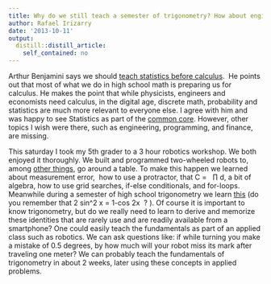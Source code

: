 ```yaml
---
title: Why do we still teach a semester of trigonometry? How about engineering instead?
author: Rafael Irizarry
date: '2013-10-11'
output:
  distill::distill_article:
    self_contained: no
---
```


Arthur Benjamini says we should [teach statistics before calculus](http://www.ted.com/talks/arthur_benjamin_s_formula_for_changing_math_education.html).  He points out that most of what we do in high school math is preparing us for calculus. He makes the point that while physicists, engineers and economists need calculus, in the digital age, discrete math, probability and statistics are much more relevant to everyone else. I agree with him and was happy to see Statistics as part of the [common core](http://www.corestandards.org/Math). However, other topics I wish were there, such as engineering, programming, and finance, are missing.

This saturday I took my 5th grader to a 3 hour robotics workshop. We both enjoyed it thoroughly. We built and programmed two-wheeled robots to, among [other things](http://www.youtube.com/watch?v=24sX9MtqQNA), go around a table. To make this happen we learned about measurement error,  how to use a protractor, that C =   ∏ d, a bit of algebra, how to use grid searches, if-else conditionals, and for-loops. Meanwhile during a semester of high school trigonometry we learn [this](http://www.sosmath.com/trig/Trig5/trig5/trig5.html) (do you remember that 2 sin^2 x = 1-cos 2x  ? ). Of course it is important to know trigonometry, but do we really need to learn to derive and memorize these identities that are rarely use and are readily available from a smartphone? One could easily teach the fundamentals as part of an applied class such as robotics. We can ask questions like: if while turning you make a mistake of 0.5 degrees, by how much will your robot miss its mark after traveling one meter? We can probably teach the fundamentals of trigonometry in about 2 weeks, later using these concepts in applied problems.
